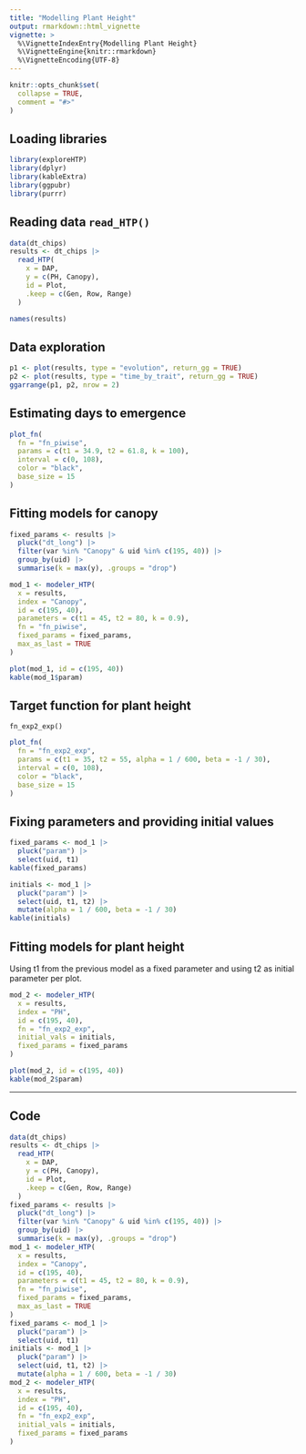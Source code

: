 ```yaml
---
title: "Modelling Plant Height"
output: rmarkdown::html_vignette
vignette: >
  %\VignetteIndexEntry{Modelling Plant Height}
  %\VignetteEngine{knitr::rmarkdown}
  %\VignetteEncoding{UTF-8}
---
```


```r
knitr::opts_chunk$set(
  collapse = TRUE,
  comment = "#>"
)
```

## Loading libraries

```r
library(exploreHTP)
library(dplyr)
library(kableExtra)
library(ggpubr)
library(purrr)
```

## Reading data `read_HTP()`

```r
data(dt_chips)
results <- dt_chips |>
  read_HTP(
    x = DAP,
    y = c(PH, Canopy),
    id = Plot,
    .keep = c(Gen, Row, Range)
  )
```

```r
names(results)
```

## Data exploration

```r
p1 <- plot(results, type = "evolution", return_gg = TRUE)
p2 <- plot(results, type = "time_by_trait", return_gg = TRUE)
ggarrange(p1, p2, nrow = 2)
```

## Estimating days to emergence

\begin{equation}
f(t; t_1, t_2, k) =
  \begin{cases}
0 & \text{if } t < t_1 \\
\dfrac{k}{t_2 - t_1} \cdot (t - t_1) & \text{if } t_1 \leq t \leq t_2 \\
k & \text{if } t > t_2
\end{cases}
\end{equation}

```r
plot_fn(
  fn = "fn_piwise",
  params = c(t1 = 34.9, t2 = 61.8, k = 100),
  interval = c(0, 108),
  color = "black",
  base_size = 15
)
```


## Fitting models for canopy

```r
fixed_params <- results |>
  pluck("dt_long") |>
  filter(var %in% "Canopy" & uid %in% c(195, 40)) |>
  group_by(uid) |>
  summarise(k = max(y), .groups = "drop")
```

```r
mod_1 <- modeler_HTP(
  x = results,
  index = "Canopy",
  id = c(195, 40),
  parameters = c(t1 = 45, t2 = 80, k = 0.9),
  fn = "fn_piwise",
  fixed_params = fixed_params,
  max_as_last = TRUE
)
```

```r
plot(mod_1, id = c(195, 40))
kable(mod_1$param)
```

## Target function for plant height 

`fn_exp2_exp()`

\begin{equation}
f(t; t_1, t_2, \alpha, \beta) =
\begin{cases}
0 & \text{if } t < t_1 \\
e^{\alpha \cdot (t - t_1)^2} - 1 & \text{if } t_1 \leq t \leq t_2 \\
\left(e^{\alpha \cdot (t_2 - t_1)^2} - 1\right) \cdot e^{\beta \cdot (t - t_2)} & \text{if } t > t_2
\end{cases}
\end{equation}

```r
plot_fn(
  fn = "fn_exp2_exp",
  params = c(t1 = 35, t2 = 55, alpha = 1 / 600, beta = -1 / 30),
  interval = c(0, 108),
  color = "black",
  base_size = 15
)
```

## Fixing parameters and providing initial values

```r
fixed_params <- mod_1 |>
  pluck("param") |>
  select(uid, t1)
kable(fixed_params)
```

```r
initials <- mod_1 |>
  pluck("param") |>
  select(uid, t1, t2) |>
  mutate(alpha = 1 / 600, beta = -1 / 30)
kable(initials)
```


## Fitting models for plant height

Using t1 from the previous model as a fixed parameter and using t2 as initial parameter per plot.


```r
mod_2 <- modeler_HTP(
  x = results,
  index = "PH",
  id = c(195, 40),
  fn = "fn_exp2_exp",
  initial_vals = initials,
  fixed_params = fixed_params
)
```


```r
plot(mod_2, id = c(195, 40))
kable(mod_2$param)
```

<hr>

## Code

```r
data(dt_chips)
results <- dt_chips |>
  read_HTP(
    x = DAP,
    y = c(PH, Canopy),
    id = Plot,
    .keep = c(Gen, Row, Range)
  )
fixed_params <- results |>
  pluck("dt_long") |>
  filter(var %in% "Canopy" & uid %in% c(195, 40)) |>
  group_by(uid) |>
  summarise(k = max(y), .groups = "drop")
mod_1 <- modeler_HTP(
  x = results,
  index = "Canopy",
  id = c(195, 40),
  parameters = c(t1 = 45, t2 = 80, k = 0.9),
  fn = "fn_piwise",
  fixed_params = fixed_params,
  max_as_last = TRUE
)
fixed_params <- mod_1 |>
  pluck("param") |>
  select(uid, t1)
initials <- mod_1 |>
  pluck("param") |>
  select(uid, t1, t2) |>
  mutate(alpha = 1 / 600, beta = -1 / 30)
mod_2 <- modeler_HTP(
  x = results,
  index = "PH",
  id = c(195, 40),
  fn = "fn_exp2_exp",
  initial_vals = initials,
  fixed_params = fixed_params
)
```
